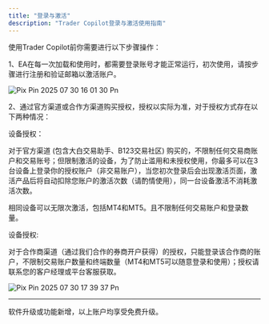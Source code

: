 ```yaml
---
title: "登录与激活"
description: "Trader Copilot登录与激活使用指南"
---
```


使用Trader Copilot前你需要进行以下步骤操作：

1、EA在每一次加载和使用时，都需要登录账号才能正常运行，初次使用，请按步骤进行注册和验证邮箱以激活账户。

![Pix Pin 2025 07 30 16 01 30 Pn](/images/PixPin_2025-07-30_16-01-30.png)

2、通过官方渠道或合作方渠道购买授权，授权以实际为准，对于授权方式存在以下两种情况：

<Info>
  设备授权：

  对于官方渠道 (包含大白交易助手、B123交易社区) 购买的，不限制任何交易商账户和交易账号；但限制激活的设备，为了防止滥用和未授权使用，你最多可以在3台设备上登录你的授权账户（非交易账户），当您初次登录后会出现激活页面，激活产品后将自动扣除您账户的激活次数（请酌情使用），同一台设备激活不消耗激活次数。

  相同设备可以无限次激活，包括MT4和MT5。且不限制任何交易账户和登录数量。
</Info>

<Info>
  设备授权:

  对于合作商渠道（通过我们合作的券商开户获得）的授权，只能登录该合作商的账户，不限制交易账户数量和终端数量（MT4和MT5可以随意登录和使用）；授权请联系您的客户经理或平台客服获取。
</Info>

![Pix Pin 2025 07 30 17 39 37 Pn](/images/PixPin_2025-07-30_17-39-37.png)

---

软件升级或功能新增，以上账户均享受免费升级。
